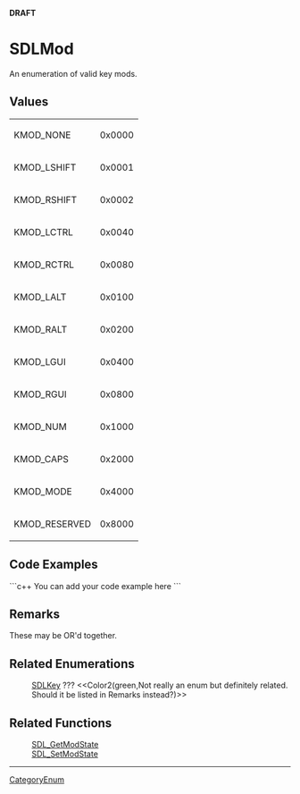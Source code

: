 <!-- pragma section-numbers off -->
<!-- pragma disable-camelcase -->
'''DRAFT'''

= SDLMod =
An enumeration of valid key mods.


== Values ==
{|
|KMOD_NONE
|0x0000
|-
|KMOD_LSHIFT
|0x0001
|-
|KMOD_RSHIFT
|0x0002
|-
|KMOD_LCTRL
|0x0040
|-
|KMOD_RCTRL
|0x0080
|-
|KMOD_LALT
|0x0100
|-
|KMOD_RALT
|0x0200
|-
|KMOD_LGUI
|0x0400
|-
|KMOD_RGUI
|0x0800
|-
|KMOD_NUM
|0x1000
|-
|KMOD_CAPS
|0x2000
|-
|KMOD_MODE
|0x4000
|-
|KMOD_RESERVED
|0x8000
|}

== Code Examples ==
```c++
You can add your code example here
```

== Remarks ==
These may be OR'd together.

== Related Enumerations ==
:[[SDLKey]]  ???  <<Color2(green,Not really an enum but definitely related. Should it be listed in Remarks instead?)>>

== Related Functions ==
:[[SDL_GetModState]]
:[[SDL_SetModState]]

----
[[CategoryEnum]]
